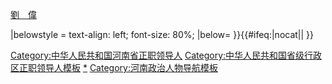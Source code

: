 {{Navbox
|name = 中华人民共和国河南省正职领导人
|title = [[中华人民共和国]][[河南省]][[党和国家机构|四大机构]][[省部级正职|正职]][[中华人民共和国省级行政区领导人|领导人]]
|above = [[中华人民共和国省会列表|省会]]：[[郑州市]]
|image = [[File:China_Henan.svg|80px]]
|state = {{{state<includeonly>|collapsed</includeonly>}}}

|group1 = [[中国共产党河南省委员会|省委]][[省委书记|负责人]]
|list1 = [[張璽 (書記)|张　玺]]{{to}}[[潘复生 (政治人物)|潘复生]]{{to}}[[吴芝圃]]{{to}}[[刘建勋]]{{to}}[[文敏生]]{{to}}[[刘建勋]]{{to}}[[段君毅]]{{to}}[[刘杰 (1915年)|刘　杰]]{{to}}[[杨析综]]{{to}}[[侯宗宾]]{{to}}[[李长春]]{{to}}[[马忠臣]]{{to}}[[陈奎元]]{{to}}[[李克强]]{{to}}[[徐光春]]{{to}}[[卢展工]]{{to}}[[郭庚茂]]{{to}}[[谢伏瞻]]{{to}}[[王国生 (1956年)|王国生]]{{to}}[[楼阳生]]

|group2 = [[河南省人民代表大会常务委员会|省人大常委会]]主任
|list2 = [[胡立教]]{{to}}[[刘杰 (1915年)|刘　杰]]{{to}}[[赵文甫]]{{to}}[[张树德]]{{to}}[[林晓|林　晓]]{{to}}[[杨析综]]{{to}}[[李长春]]{{to}}[[任克礼]]{{to}}[[李克强]]{{to}}[[徐光春]]{{to}}[[卢展工]]{{to}}[[郭庚茂]]{{to}}[[谢伏瞻]]{{to}}[[王国生 (1956年)|王国生]]

|group3 = [[河南省人民政府|省政府]][[河南行政长官列表|首长]]
|list3 = [[吴芝圃]]{{to}}[[文敏生]]{{to}}[[刘建勋]]{{to}}[[段君毅]]{{to}}[[刘杰 (1915年)|刘　杰]]{{to}}[[戴苏理]]{{to}}[[于明涛]]{{to}}[[何竹康]]{{to}}[[程维高]]{{to}}[[李长春]]{{to}}[[马忠臣]]{{to}}[[李克强]]{{to}}[[李成玉]]{{to}} [[郭庚茂]]{{to}}[[谢伏瞻]]{{to}}[[陈润儿]]{{to}}[[尹弘|尹　弘]]{{to}}[[王凯 (1962年)|王　凯]]

|group4 = [[中国人民政治协商会议河南省委员会|省政协]]主席
|list4 = [[潘复生 (政治人物)|潘复生]]{{to}}[[吴芝圃]]{{to}}[[刘建勋]]{{to}}[[赵文甫]]{{to}}[[王化云]]{{to}}[[宋玉玺]]{{to}}[[阎济民]]{{to}}[[林英海]]{{to}}[[范钦臣]]{{to}}[[王全书]]{{to}}[[叶冬松]]{{→}}[[刘伟 (1958年)|劉　偉]] 

|belowstyle = text-align: left; font-size: 80%;
|below= {{中华人民共和国省级行政区正职领导人模板索引}}
}}<includeonly>{{#ifeq:{{{1}}}|nocat||
[[Category:中华人民共和国河南省正职领导人]]
}}</includeonly><noinclude>

[[Category:中华人民共和国省级行政区正职领导人模板]]
[[Category:中华人民共和国河南省正职领导人|*]]
[[Category:河南政治人物导航模板]]
</noinclude>